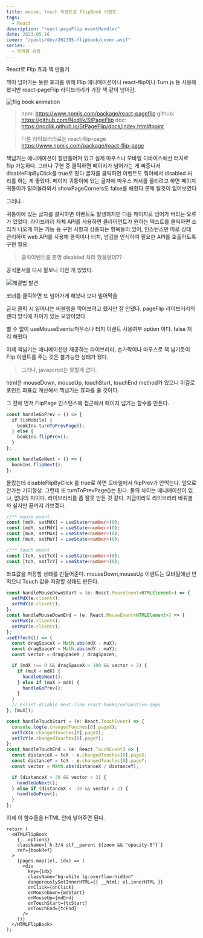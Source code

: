 ```yaml
---
title: mouse, touch 이벤트로 FlipBook 이벤트
tags:
  - React
description: "react-pageFlip eventHandler"
date: 2023.05.16
cover: "/posts/dev/202305-flipbook/cover.avif"
series:
  - 트러블 슈팅
---
```


<Heading type="h2">React로 Flip 효과 책 만들기</Heading>

책이 넘어가는 듯한 효과를 위해 Flip 애니메이션이나 react-flip이나 Turn.js 등 사용해 봤지만 react-pageFlip 라이브러리가 가장 책 같이 넘어감.

![flig book animation](/posts/dev/202305-flipbook/1.gif)

> npm: https://www.npmjs.com/package/react-pageflip
> github: https://github.com/Nodlik/StPageFlip
> doc: https://nodlik.github.io/StPageFlip/docs/index.html#point

> 다른 라이브러리로는 react-flip-page https://www.npmjs.com/package/react-flip-page

책넘기는 애니메이션이 잘만들어져 있고 실제 마우스나 모바일 디바이스에선 터치로 flip 가능하다.
그러나 구현 중 클릭하면 페이지가 넘어가는 게 짜증나서 disableFlipByClick를 true로 줬다
글자를 클릭하면 이벤트도 줘야해서 disabled 처리를 하는 게 좋았다.
페이지 귀퉁이에 있는 글자에 마우스 커서를 올리려고 하면 페이지 귀퉁이가 말려올라와서 showPageCorners도 false를 해줬다
문제 될것이 없어보였다

그러나..

귀퉁이에 있는 글자를 클릭하면 이벤트도 발생하지만 다음 페이지로 넘어가 버리는 오류가 있었다.
라이브러리 자체 API를 사용하면 클라이언트가 원하는 텍스트를 클릭하면 소리가 나오게 하는 기능 등 구현 사항과 상충되는 항목들이 있어, 인스턴스만 따로 상태 관리하여 web API를 사용해 클릭이나 터치, 넘김을 인식하여 필요한 API를 호출하도록 구현 필요.

> 클릭이벤트를 분명 disabled 처리 했을텐데??

공식문서를 다시 잘보니 이런 게 있었다.

![해결법 발견](/posts/dev/202305-flipbook/2.png)

코너를 클릭하면 또 넘어가게 해놨나 보다
빌어먹을

글자 클릭 시 일어나는 버블링을 막어보려고 했지만 잘 안됐다. pageFlip 라이브러리의 랜더 방식에 차이가 있는 모양이었다.

별 수 없이 useMouseEvents:마우스나 터치 이벤트 사용여부 option 이다. false 처리 해줬다

이제 책넘기는 애니메이션만 제공하는 라이브러리, 손가락이나 마우스로 책 넘기듯이 Flip 이벤트를 주는 것은 불가능한 상태가 됐다.

> 그러나, javascript는 못할게 없다.

html은 mouseDown, mouseUp, touchStart, touchEnd method가 있으니 이걸로 포인트 좌표값 계산해서 책넘기는 효과를 줄 것이다.

그 전에 먼저 FlipPage 인스턴스에 접근해서 페이지 넘기는 함수를 만든다.

```ts
const handleGoPrev = () => {
  if (isMobile) {
    bookIns.turnToPrevPage();
  } else {
    bookIns.flipPrev();
  }
};

const handleGoNext = () => {
  bookIns.flipNext();
};
```

몰랐는데 disableFlipByClick 를 true로 하면 모바일에서 flipPrev가 안먹는다. 앞으로 안가는 기이형상. 그런데 또 turnToPrevPage()는 된다. 둘의 차이는 애니메이션이 있냐, 없냐의 차이다. 라이브러리를 좀 잘못 만든 것 같다. 지금이라도 라이브러리 바꿔볼까 싶지만 끝까지 가보겠다.

```ts
//** mouse event
const [mdX, setMdX] = useState<number>(0);
const [mdY, setMdY] = useState<number>(0);
const [muX, setMuX] = useState<number>(0);
const [muY, setMuY] = useState<number>(0);

//** touch event
const [tcX, setTcX] = useState<number>(0);
const [tcY, setTcY] = useState<number>(0);
```

좌표값을 저장할 상태를 만들어준다.
mouseDown,mouseUp 이벤트는 모바일에선 안먹으니 Touch 값을 저장할 상태도 만든다.

```ts
const handleMouseDownStart = (e: React.MouseEvent<HTMLElement>) => {
  setMdX(e.clientX);
  setMdY(e.clientY);
};
const handleMouseDownEnd = (e: React.MouseEvent<HTMLElement>) => {
  setMuX(e.clientX);
  setMuY(e.clientY);
};
useEffect(() => {
  const dragSpaceX = Math.abs(mdX - muX);
  const dragSpaceY = Math.abs(mdY - muY);
  const vector = dragSpaceX / dragSpaceY;

  if (mdX !== 0 && dragSpaceX > 100 && vector > 2) {
    if (muX < mdX) {
      handleGoNext();
    } else if (muX > mdX) {
      handleGoPrev();
    }
  }
  // eslint-disable-next-line react-hooks/exhaustive-deps
}, [muX]);

const handleTouchStart = (e: React.TouchEvent) => {
  console.log(e.changedTouches[0].pageX);
  setTcX(e.changedTouches[0].pageX);
  setTcY(e.changedTouches[0].pageY);
};
const handleTouchEnd = (e: React.TouchEvent) => {
  const distanceX = tcX - e.changedTouches[0].pageX;
  const distanceY = tcY - e.changedTouches[0].pageY;
  const vector = Math.abs(distanceX / distanceY);

  if (distanceX > 30 && vector > 2) {
    handleGoNext();
  } else if (distanceX < -30 && vector > 2) {
    handleGoPrev();
  }
};
```

이제 이 함수들을 HTML 안에 넣어주면 된다.

```tsx
return (
  <HTMLFlipBook
    {...options}
    className={`h-3/4 stf__parent ${zoom && "opacity-0"}`}
    ref={bookRef}
  >
    {pages.map((el, idx) => (
      <div
        key={idx}
        className="bg-white lg:overflow-hidden"
        dangerouslySetInnerHTML={{ __html: el.innerHTML }}
        onClick={onClick}
        onMouseDown={mdStart}
        onMouseUp={mdEnd}
        onTouchStart={tcStart}
        onTouchEnd={tcEnd}
      />
    ))}
  </HTMLFlipBook>
);
```
